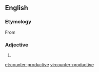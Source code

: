 ==English==

===Etymology===
From {{prefix|counter|productive|lang=en}}

===Adjective===
{{en-adj}}

# {{alternative spelling of|counterproductive|lang=en}}

[[et:counter-productive]]
[[vi:counter-productive]]